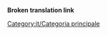 '''Broken translation link'''{{en/-}}
{{en/Bilingual box| it
| ''Qui ci sono gli articoli che riguardano direttamente il gioco.''
| ''Articles directly relating to playing the game are here.''}}

[[Category:it/Categoria principale]]